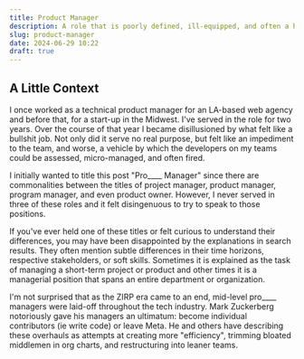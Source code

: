 ```yaml
---
title: Product Manager
description: A role that is poorly defined, ill-equipped, and often a hindrance to product goals. Is there hope or is it bullshit?
slug: product-manager
date: 2024-06-29 10:22
draft: true
---
```


## A Little Context

I once worked as a technical product manager for an LA-based web agency and before that, for a start-up in the Midwest. I've served in the role for two years. Over the course of that year I became disillusioned by what felt like a bullshit job. Not only did it serve no real purpose, but felt like an impediment to the team, and worse, a vehicle by which the developers on my teams could be assessed, micro-managed, and often fired.

I initially wanted to title this post "Pro\_\_\_\_ Manager" since there are commonalities between the titles of project manager, product manager, program manager, and even product owner. However, I never served in three of these roles and it felt disingenuous to try to speak to those positions.

If you've ever held one of these titles or felt curious to understand their differences, you may have been disappointed by the explanations in search results. They often mention subtle differences in their time horizons, respective stakeholders, or soft skills. Sometimes it is explained as the task of managing a short-term project or product and other times it is a managerial position that spans an entire department or organization.

I'm not surprised that as the ZIRP era came to an end, mid-level pro\_\_\_\_ managers were laid-off throughout the tech industry. Mark Zuckerberg notoriously gave his managers an ultimatum: become individual contributors (ie write code) or leave Meta. He and others have describing these overhauls as attempts at creating more "efficiency", trimming bloated middlemen in org charts, and restructuring into leaner teams.
